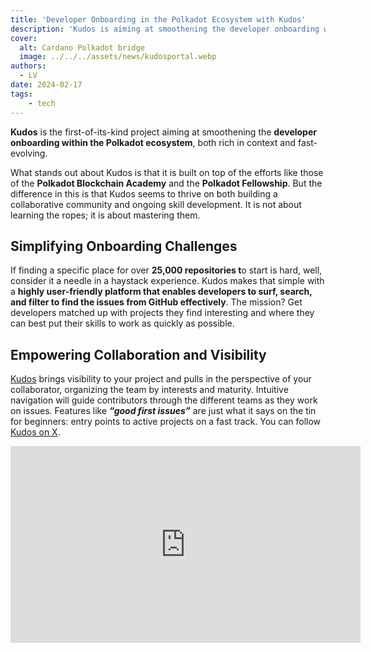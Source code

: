 ```yaml
---
title: 'Developer Onboarding in the Polkadot Ecosystem with Kudos'
description: 'Kudos is aiming at smoothening the developer onboarding within the Polkadot ecosystem, both rich in context and fast-evolving.'
cover:
  alt: Cardano Polkadot bridge
  image: ../../../assets/news/kudosportal.webp
authors:
  - LV
date: 2024-02-17
tags: 
    - tech
---
```

**Kudos** is the first-of-its-kind project aiming at smoothening the **developer onboarding within the Polkadot ecosystem**, both rich in context and fast-evolving.

What stands out about Kudos is that it is built on top of the efforts like those of the **Polkadot Blockchain Academy** and the **Polkadot Fellowship**. But the difference in this is that Kudos seems to thrive on both building a collaborative community and ongoing skill development. It is not about learning the ropes; it is about mastering them.

Simplifying Onboarding Challenges
---------------------------------

If finding a specific place for over **25,000 repositories t**o start is hard, well, consider it a needle in a haystack experience. Kudos makes that simple with a **highly user-friendly platform that enables developers to surf, search, and filter to find the issues from GitHub effectively**. The mission? Get developers matched up with projects they find interesting and where they can best put their skills to work as quickly as possible.

Empowering Collaboration and Visibility
---------------------------------------

[Kudos](https://www.morekudos.com/) brings visibility to your project and pulls in the perspective of your collaborator, organizing the team by interests and maturity. Intuitive navigation will guide contributors through the different teams as they work on issues. Features like ***“good first issues”*** are just what it says on the tin for beginners: entry points to active projects on a fast track. You can follow[ Kudos on X](https://twitter.com/KudosPortal).

<iframe allowfullscreen="allowfullscreen" frameborder="0" height="315" src="https://www.youtube.com/embed/qfEQRX1NY0w?si=Dk_cxQka1Xvr7rzd" title="YouTube video player" width="560"></iframe>